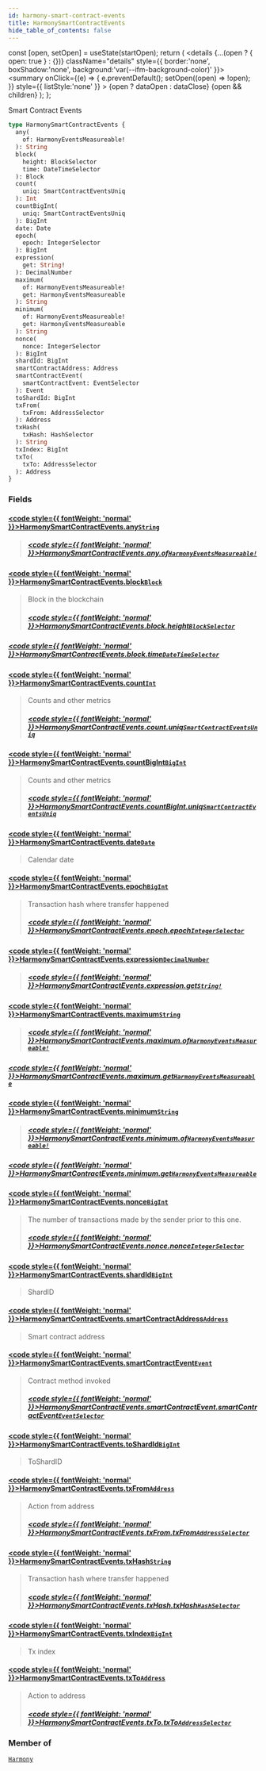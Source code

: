 ```yaml
---
id: harmony-smart-contract-events
title: HarmonySmartContractEvents
hide_table_of_contents: false
---
```







  const [open, setOpen] = useState(startOpen);
  return (
    <details {...(open ? { open: true } : {})} className="details" style={{ border:'none', boxShadow:'none', background:'var(--ifm-background-color)' }}>
      <summary
        onClick={(e) => {
          e.preventDefault();
          setOpen((open) => !open);
        }}
        style={{ listStyle:'none' }}
      >
      {open ? dataOpen : dataClose}
      </summary>
      {open && children}
    </details>
  );
};








Smart Contract Events


```graphql
type HarmonySmartContractEvents {
  any(
    of: HarmonyEventsMeasureable!
  ): String
  block(
    height: BlockSelector
    time: DateTimeSelector
  ): Block
  count(
    uniq: SmartContractEventsUniq
  ): Int
  countBigInt(
    uniq: SmartContractEventsUniq
  ): BigInt
  date: Date
  epoch(
    epoch: IntegerSelector
  ): BigInt
  expression(
    get: String!
  ): DecimalNumber
  maximum(
    of: HarmonyEventsMeasureable!
    get: HarmonyEventsMeasureable
  ): String
  minimum(
    of: HarmonyEventsMeasureable!
    get: HarmonyEventsMeasureable
  ): String
  nonce(
    nonce: IntegerSelector
  ): BigInt
  shardId: BigInt
  smartContractAddress: Address
  smartContractEvent(
    smartContractEvent: EventSelector
  ): Event
  toShardId: BigInt
  txFrom(
    txFrom: AddressSelector
  ): Address
  txHash(
    txHash: HashSelector
  ): String
  txIndex: BigInt
  txTo(
    txTo: AddressSelector
  ): Address
}
```




### Fields

#### [<code style={{ fontWeight: 'normal' }}>HarmonySmartContractEvents.<b>any</b></code>](#)<Bullet />[`String`](/docs/v1/graphql-reference/scalars/string) <Badge class="badge badge--secondary" text="scalar"/> 
> 
> 
> 
> ##### [<code style={{ fontWeight: 'normal' }}>HarmonySmartContractEvents.any.<b>of</b></code>](#)<Bullet />[`HarmonyEventsMeasureable!`](/docs/v1/graphql-reference/enums/harmony-events-measureable) <Badge class="badge badge--secondary" text="non-null"/> <Badge class="badge badge--secondary" text="enum"/> 
> 
> 
> 
> 

#### [<code style={{ fontWeight: 'normal' }}>HarmonySmartContractEvents.<b>block</b></code>](#)<Bullet />[`Block`](/docs/v1/graphql-reference/objects/block) <Badge class="badge badge--secondary" text="object"/> 
> 
> 
> Block in the blockchain
> ##### [<code style={{ fontWeight: 'normal' }}>HarmonySmartContractEvents.block.<b>height</b></code>](#)<Bullet />[`BlockSelector`](/docs/v1/graphql-reference/inputs/block-selector) <Badge class="badge badge--secondary" text="input"/> 
> 
> 
> 
> 

##### [<code style={{ fontWeight: 'normal' }}>HarmonySmartContractEvents.block.<b>time</b></code>](#)<Bullet />[`DateTimeSelector`](/docs/v1/graphql-reference/inputs/date-time-selector) <Badge class="badge badge--secondary" text="input"/> 
> 
> 
> 
> 

#### [<code style={{ fontWeight: 'normal' }}>HarmonySmartContractEvents.<b>count</b></code>](#)<Bullet />[`Int`](/docs/v1/graphql-reference/scalars/int) <Badge class="badge badge--secondary" text="scalar"/> 
> 
> 
> Counts and other metrics
> ##### [<code style={{ fontWeight: 'normal' }}>HarmonySmartContractEvents.count.<b>uniq</b></code>](#)<Bullet />[`SmartContractEventsUniq`](/docs/v1/graphql-reference/enums/smart-contract-events-uniq) <Badge class="badge badge--secondary" text="enum"/> 
> 
> 
> 
> 

#### [<code style={{ fontWeight: 'normal' }}>HarmonySmartContractEvents.<b>countBigInt</b></code>](#)<Bullet />[`BigInt`](/docs/v1/graphql-reference/scalars/big-int) <Badge class="badge badge--secondary" text="scalar"/> 
> 
> 
> Counts and other metrics
> ##### [<code style={{ fontWeight: 'normal' }}>HarmonySmartContractEvents.countBigInt.<b>uniq</b></code>](#)<Bullet />[`SmartContractEventsUniq`](/docs/v1/graphql-reference/enums/smart-contract-events-uniq) <Badge class="badge badge--secondary" text="enum"/> 
> 
> 
> 
> 

#### [<code style={{ fontWeight: 'normal' }}>HarmonySmartContractEvents.<b>date</b></code>](#)<Bullet />[`Date`](/docs/v1/graphql-reference/objects/date) <Badge class="badge badge--secondary" text="object"/> 
> 
> 
> Calendar date
> 

#### [<code style={{ fontWeight: 'normal' }}>HarmonySmartContractEvents.<b>epoch</b></code>](#)<Bullet />[`BigInt`](/docs/v1/graphql-reference/scalars/big-int) <Badge class="badge badge--secondary" text="scalar"/> 
> 
> 
> Transaction hash where transfer happened
> ##### [<code style={{ fontWeight: 'normal' }}>HarmonySmartContractEvents.epoch.<b>epoch</b></code>](#)<Bullet />[`IntegerSelector`](/docs/v1/graphql-reference/inputs/integer-selector) <Badge class="badge badge--secondary" text="input"/> 
> 
> 
> 
> 

#### [<code style={{ fontWeight: 'normal' }}>HarmonySmartContractEvents.<b>expression</b></code>](#)<Bullet />[`DecimalNumber`](/docs/v1/graphql-reference/scalars/decimal-number) <Badge class="badge badge--secondary" text="scalar"/> 
> 
> 
> 
> ##### [<code style={{ fontWeight: 'normal' }}>HarmonySmartContractEvents.expression.<b>get</b></code>](#)<Bullet />[`String!`](/docs/v1/graphql-reference/scalars/string) <Badge class="badge badge--secondary" text="non-null"/> <Badge class="badge badge--secondary" text="scalar"/> 
> 
> 
> 
> 

#### [<code style={{ fontWeight: 'normal' }}>HarmonySmartContractEvents.<b>maximum</b></code>](#)<Bullet />[`String`](/docs/v1/graphql-reference/scalars/string) <Badge class="badge badge--secondary" text="scalar"/> 
> 
> 
> 
> ##### [<code style={{ fontWeight: 'normal' }}>HarmonySmartContractEvents.maximum.<b>of</b></code>](#)<Bullet />[`HarmonyEventsMeasureable!`](/docs/v1/graphql-reference/enums/harmony-events-measureable) <Badge class="badge badge--secondary" text="non-null"/> <Badge class="badge badge--secondary" text="enum"/> 
> 
> 
> 
> 

##### [<code style={{ fontWeight: 'normal' }}>HarmonySmartContractEvents.maximum.<b>get</b></code>](#)<Bullet />[`HarmonyEventsMeasureable`](/docs/v1/graphql-reference/enums/harmony-events-measureable) <Badge class="badge badge--secondary" text="enum"/> 
> 
> 
> 
> 

#### [<code style={{ fontWeight: 'normal' }}>HarmonySmartContractEvents.<b>minimum</b></code>](#)<Bullet />[`String`](/docs/v1/graphql-reference/scalars/string) <Badge class="badge badge--secondary" text="scalar"/> 
> 
> 
> 
> ##### [<code style={{ fontWeight: 'normal' }}>HarmonySmartContractEvents.minimum.<b>of</b></code>](#)<Bullet />[`HarmonyEventsMeasureable!`](/docs/v1/graphql-reference/enums/harmony-events-measureable) <Badge class="badge badge--secondary" text="non-null"/> <Badge class="badge badge--secondary" text="enum"/> 
> 
> 
> 
> 

##### [<code style={{ fontWeight: 'normal' }}>HarmonySmartContractEvents.minimum.<b>get</b></code>](#)<Bullet />[`HarmonyEventsMeasureable`](/docs/v1/graphql-reference/enums/harmony-events-measureable) <Badge class="badge badge--secondary" text="enum"/> 
> 
> 
> 
> 

#### [<code style={{ fontWeight: 'normal' }}>HarmonySmartContractEvents.<b>nonce</b></code>](#)<Bullet />[`BigInt`](/docs/v1/graphql-reference/scalars/big-int) <Badge class="badge badge--secondary" text="scalar"/> 
> 
> 
> The number of transactions made by the sender prior to this one.
> ##### [<code style={{ fontWeight: 'normal' }}>HarmonySmartContractEvents.nonce.<b>nonce</b></code>](#)<Bullet />[`IntegerSelector`](/docs/v1/graphql-reference/inputs/integer-selector) <Badge class="badge badge--secondary" text="input"/> 
> 
> 
> 
> 

#### [<code style={{ fontWeight: 'normal' }}>HarmonySmartContractEvents.<b>shardId</b></code>](#)<Bullet />[`BigInt`](/docs/v1/graphql-reference/scalars/big-int) <Badge class="badge badge--secondary" text="scalar"/> 
> 
> 
> ShardID
> 

#### [<code style={{ fontWeight: 'normal' }}>HarmonySmartContractEvents.<b>smartContractAddress</b></code>](#)<Bullet />[`Address`](/docs/v1/graphql-reference/objects/address) <Badge class="badge badge--secondary" text="object"/> 
> 
> 
> Smart contract address
> 

#### [<code style={{ fontWeight: 'normal' }}>HarmonySmartContractEvents.<b>smartContractEvent</b></code>](#)<Bullet />[`Event`](/docs/v1/graphql-reference/objects/event) <Badge class="badge badge--secondary" text="object"/> 
> 
> 
> Contract method invoked
> ##### [<code style={{ fontWeight: 'normal' }}>HarmonySmartContractEvents.smartContractEvent.<b>smartContractEvent</b></code>](#)<Bullet />[`EventSelector`](/docs/v1/graphql-reference/inputs/event-selector) <Badge class="badge badge--secondary" text="input"/> 
> 
> 
> 
> 

#### [<code style={{ fontWeight: 'normal' }}>HarmonySmartContractEvents.<b>toShardId</b></code>](#)<Bullet />[`BigInt`](/docs/v1/graphql-reference/scalars/big-int) <Badge class="badge badge--secondary" text="scalar"/> 
> 
> 
> ToShardID
> 

#### [<code style={{ fontWeight: 'normal' }}>HarmonySmartContractEvents.<b>txFrom</b></code>](#)<Bullet />[`Address`](/docs/v1/graphql-reference/objects/address) <Badge class="badge badge--secondary" text="object"/> 
> 
> 
> Action from address
> ##### [<code style={{ fontWeight: 'normal' }}>HarmonySmartContractEvents.txFrom.<b>txFrom</b></code>](#)<Bullet />[`AddressSelector`](/docs/v1/graphql-reference/inputs/address-selector) <Badge class="badge badge--secondary" text="input"/> 
> 
> 
> 
> 

#### [<code style={{ fontWeight: 'normal' }}>HarmonySmartContractEvents.<b>txHash</b></code>](#)<Bullet />[`String`](/docs/v1/graphql-reference/scalars/string) <Badge class="badge badge--secondary" text="scalar"/> 
> 
> 
> Transaction hash where transfer happened
> ##### [<code style={{ fontWeight: 'normal' }}>HarmonySmartContractEvents.txHash.<b>txHash</b></code>](#)<Bullet />[`HashSelector`](/docs/v1/graphql-reference/inputs/hash-selector) <Badge class="badge badge--secondary" text="input"/> 
> 
> 
> 
> 

#### [<code style={{ fontWeight: 'normal' }}>HarmonySmartContractEvents.<b>txIndex</b></code>](#)<Bullet />[`BigInt`](/docs/v1/graphql-reference/scalars/big-int) <Badge class="badge badge--secondary" text="scalar"/> 
> 
> 
> Tx index
> 

#### [<code style={{ fontWeight: 'normal' }}>HarmonySmartContractEvents.<b>txTo</b></code>](#)<Bullet />[`Address`](/docs/v1/graphql-reference/objects/address) <Badge class="badge badge--secondary" text="object"/> 
> 
> 
> Action to address
> ##### [<code style={{ fontWeight: 'normal' }}>HarmonySmartContractEvents.txTo.<b>txTo</b></code>](#)<Bullet />[`AddressSelector`](/docs/v1/graphql-reference/inputs/address-selector) <Badge class="badge badge--secondary" text="input"/> 
> 
> 
> 
> 



### Member of

[`Harmony`](/docs/v1/graphql-reference/objects/harmony)  <Badge class="secondary" text="object"/>


